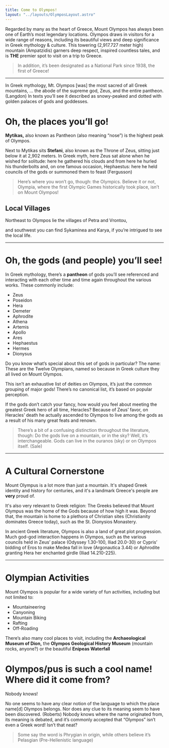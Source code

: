 ```yaml
---
title: Come to Olympos!
layout: "../layouts/OlymposLayout.astro"
---
```



<ImageCard
  src="https://images.unsplash.com/photo-1666117568998-eda5a94807bf?auto=format&fit=crop&q=80&w=2670&ixlib=rb-4.0.3&ixid=M3wxMjA3fDB8MHxwaG90by1wYWdlfHx8fGVufDB8fHx8fA%3D%3D"
  subtitle="Olympos, Greece"
  source="Unsplash | Iason Raissis"
/>

Regarded by many as the heart of Greece, Mount Olympos has always been one of Earth’s most legendary locations. Olympos draws in visitors for a wide range of reasons, including its beautiful views and deep significance in Greek mythology & culture. This towering (2,917.727 meter high) mountain (Ampatzidis) garners deep respect, inspired countless tales, and is **THE** premier spot to visit on a trip to Greece.

> In addition, it’s been designated as a National Park since 1938, the first of Greece!

---

In Greek mythology, Mt. Olympos [was] the most sacred of all Greek mountains, … the abode of the supreme god, Zeus, and the entire pantheon. (Langdon) In texts you’ll see it described as snowy-peaked and dotted with golden palaces of gods and goddesses.

# Oh, the places you’ll go!

<ImageCard
  src="https://upload.wikimedia.org/wikipedia/commons/thumb/8/8f/Mytikas_peak_02.jpg/2560px-Mytikas_peak_02.jpg"
  subtitle="Mytikas Peak"
  source="Wikimedia Commons | Stolbovsky"
/>

**Mytikas,** also known as Pantheon (also meaning “nose”) is the highest peak of Olympos.

Next to Mytikas sits **Stefani**, also known as the Throne of Zeus, sitting just below it at 2,902 meters. In Greek myth, here Zeus sat alone when he wished for solitude: here he gathered his clouds and from here he hurled his thunderbolts and, on one famous occasion, Hephaestus: here he held councils of the gods or summoned them to feast (Fergusson)

> Here’s where you won’t go, though: the Olympics. Believe it or not, Olympia, where the first Olympic Games historically took place, isn’t on Mount Olympos!

## Local Villages

Northeast to Olympos lie the villages of Petra and Vrontou,

<ImageCard
  src="https://upload.wikimedia.org/wikipedia/commons/3/37/Petra_town.JPG"
  subtitle="Petra, Lesbos"
  source="Wikimedia Commons | Vidariv"
/>

<ImageCard
  src="https://upload.wikimedia.org/wikipedia/commons/f/fd/View_from_Gorno_Brodi.jpg"
  subtitle="Ano Vrontou, Greece"
  source="Wikimedia Commons | Кочев"
/>

and southwest you can find Sykaminea and Karya, if you’re intrigued to see the local life.

---

# Oh, the gods (and people) you’ll see!

In Greek mythology, there’s a **pantheon** of gods you’ll see referenced and interacting with each other time and time again throughout the various works. These commonly include:

- Zeus
- Poseidon
- Hera
- Demeter
- Aphrodite
- Athena
- Artemis
- Apollo
- Ares
- Hephaestus
- Hermes
- Dionysus

Do you know what’s special about this set of gods in particular? The name: These are the Twelve Olympians, named so because in Greek culture they all lived on Mount Olympos.

<ImageCard
  src="https://throneofhelios.com/wp-content/uploads/2021/09/1200px-Raffaello_concilio_degli_dei_02-1024x402.jpeg"
  subtitle="Psyche Received into Olympus"
  source="Raphael | 1517"
/>

This isn’t an exhaustive list of deities on Olympos, it’s just the common grouping of major gods! There’s no canonical list, it’s based on popular perception.

If the gods don’t catch your fancy, how would you feel about meeting the greatest Greek hero of all time, Heracles? Because of Zeus’ favor, on Heracles’ death he actually ascended to Olympos to live among the gods as a result of his many great feats and renown.

> There’s a bit of a confusing distinction throughout the literature, though: Do the gods live on a mountain, or in the sky? Well, it’s interchangeable. Gods can live in the ouranos (sky) or on Olympos itself. (Sale)

---

# A Cultural Cornerstone

Mount Olympus is a lot more than just a mountain. It's shaped Greek identity and history for centuries, and it's a landmark Greece's people are **very** proud of.

It's also very relevant to Greek religion: The Greeks believed that Mount Olympus was the home of the Gods because of how high it was. Beyond that, the mountain is home to a plethora of Christian sites (Christianity dominates Greece today), such as the St. Dionysios Monastery.

<ImageCard
  src="https://visit-olympus.travel/wp-content/uploads/2021/05/st-dionisios-monastery-1.jpg"
  subtitle="St. Dionysios Monastery"
  source="Visit Olympus"
/>

In ancient Greek literature, Olympos is also a land of great plot progression. Much god-god interaction happens in Olympos, such as the various councils held in Zeus’ palace (Odyssey 1.30-100, Iliad 20.0-30) or Cypris’ bidding of Eros to make Medea fall in love (Argonautica 3.44) or Aphrodite granting Hera her enchanted girdle (Iliad 14.210-225).

---

# Olympian Activities

<ImageCard
  src="https://www.muchbetteradventures.com/magazine/content/images/2019/11/27150912/Mount-Olympus-Climbing-Guide.jpg"
  subtitle="Mount Olympus: A Guide To Climbing The Mountain Of The Gods"
  source="Much Better Adventures"
/>

Mount Olympos is popular for a wide variety of fun activities, including but not limited to:

- Mountaineering
- Canyoning
- Mountain Biking
- Rafting
- Off-Roading

There’s also many cool places to visit, including the **Archaeological Museum of Dion,** the **Olympos Geological History Museum** (mountain rocks, anyone?) or the beautiful **Enipeas Waterfall**

<ImageCard
  src="https://greekadventure.com/wp-content/themes/yootheme/cache/6f/850600p939EDNmainimg-olympus-hiking-enipeas-gorge-mountain-trekking-greece-adventure6-6fab1548.webp"
  subtitle="Enipeas Waterfall, Greece"
  source="Greek Adventure"
/>

# Olympos/pus is such a cool name! Where did it come from?

Nobody knows!

No one seems to have any clear notion of the language to which the place name[d] Olympos belongs. Nor does any clue to its meaning seem to have been discovered. (Roberts) Nobody knows where the name originated from, its meaning is debated, and it’s commonly accepted that “Olympos” isn’t even a Greek word! Isn’t that neat?

> Some say the word is Phrygian in origin, while others believe it’s Pelasgian (Pre-Hellenistic language)
